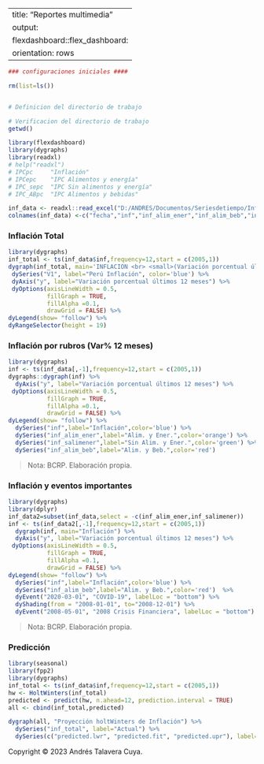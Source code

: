 
---
title: "Reportes multimedia"
output:
  flexdashboard::flex_dashboard:
    orientation: rows
---

```r

### configuraciones iniciales ####

rm(list=ls())


# Definicion del directorio de trabajo

# Verificacion del directorio de trabajo
getwd()

library(flexdashboard)
library(dygraphs)
library(readxl)
# help("readxl")
# IPCpc     "Inflación"
# IPCepc    "IPC Alimentos y energía"
# IPC_sepc  "IPC Sin alimentos y energía"
# IPC_ABpc  "IPC Alimentos y bebidas"

inf_data <- readxl::read_excel("D:/ANDRES/Documentos/Seriesdetiempo/Inflacion.xlsx", col_type=c("date","numeric","numeric","numeric","numeric"))
colnames(inf_data) <-c("fecha","inf","inf_alim_ener","inf_alim_beb","inf_salimener")

```

### Inflación Total

```r
library(dygraphs)
inf_total <- ts(inf_data$inf,frequency=12,start = c(2005,1))
dygraph(inf_total, main='INFLACION <br> <small>(Variación porcentual últimos 12 meses)</small>') %>% 
 dySeries("V1", label="Perú Inflación", color='blue') %>% 
 dyAxis("y", label="Variación porcentual últimos 12 meses") %>% 
 dyOptions(axisLineWidth = 0.5,
           fillGraph = TRUE,
           fillAlpha =0.1,
           drawGrid = FALSE) %>% 
dyLegend(show= "follow") %>% 
dyRangeSelector(height = 19)  

```


### Inflación por rubros (Var% 12 meses)
```r

library(dygraphs)
inf <- ts(inf_data[,-1],frequency=12,start = c(2005,1))
dygraphs::dygraph(inf) %>% 
  dyAxis("y", label="Variación porcentual últimos 12 meses") %>% 
 dyOptions(axisLineWidth = 0.5,
           fillGraph = TRUE,
           fillAlpha =0.1,
           drawGrid = FALSE) %>% 
dyLegend(show= "follow") %>% 
  dySeries("inf",label="Inflación",color='blue') %>% 
  dySeries("inf_alim_ener",label="Alim. y Ener.",color='orange') %>%
  dySeries("inf_salimener",label="Sin Alim. y Ener.",color='green') %>% 
  dySeries("inf_alim_beb",label="Alim. y Beb.",color='red') 
```
> Nota: BCRP. Elaboración propia.


### Inflación y eventos importantes
```r
library(dygraphs)
library(dplyr)
inf_data2=subset(inf_data,select = -c(inf_alim_ener,inf_salimener))
inf <- ts(inf_data2[,-1],frequency=12,start = c(2005,1))
  dygraph(inf, main="Inflación") %>% 
  dyAxis("y", label="Variación porcentual últimos 12 meses") %>% 
 dyOptions(axisLineWidth = 0.5,
           fillGraph = TRUE,
           fillAlpha =0.1,
           drawGrid = FALSE) %>% 
dyLegend(show= "follow") %>% 
  dySeries("inf",label="Inflación",color='blue') %>% 
  dySeries("inf_alim_beb",label="Alim. y Beb.",color='red')  %>%
  dyEvent("2020-03-01", "COVID-19", labelLoc = "bottom") %>% 
  dyShading(from = "2008-01-01", to="2008-12-01") %>% 
  dyEvent("2008-05-01", "2008 Crisis Financiera", labelLoc = "bottom")  
```
> Nota: BCRP. Elaboración propia.

### Predicción

``` r
library(seasonal)
library(fpp2)
library(dygraphs)
inf_total <- ts(inf_data$inf,frequency=12,start = c(2005,1))
hw <- HoltWinters(inf_total)
predicted <- predict(hw, n.ahead=12, prediction.interval = TRUE)
all <- cbind(inf_total,predicted)

dygraph(all, "Proyección holtWinters de Inflación") %>% 
  dySeries("inf_total", label="Actual") %>% 
  dySeries(c("predicted.lwr", "predicted.fit", "predicted.upr"), label="Predicted")

```


<footer>
  Copyright © 2023 Andrés Talavera Cuya.
</footer>